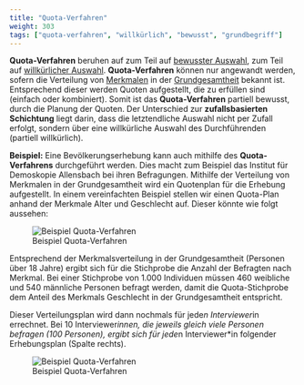 ```yaml
---
title: "Quota-Verfahren"
weight: 303
tags: ["quota-verfahren", "willkürlich", "bewusst", "grundbegriff"]
---
```


**Quota-Verfahren** beruhen auf zum Teil auf [bewusster Auswahl](../../glossar/bewussteauswahl/index.html), zum Teil auf [willkürlicher Auswahl](../../glossar/willkuerlicheauswahl/index.html). **Quota-Verfahren** können nur angewandt werden, sofern die Verteilung von [Merkmalen](../../glossar/merkmal/index.html) in der [Grundgesamtheit](../../glossar/grundgesamtheit/index.html) bekannt ist. Entsprechend dieser werden Quoten aufgestellt, die zu erfüllen sind (einfach oder kombiniert). Somit ist das **Quota-Verfahren** partiell bewusst, durch die Planung der Quoten. Der Unterschied zur **zufallsbasierten Schichtung** liegt darin, dass die letztendliche Auswahl nicht per Zufall erfolgt, sondern über eine willkürliche Auswahl des Durchführenden (partiell willkürlich).

**Beispiel:**
Eine Bevölkerungserhebung kann auch mithilfe des **Quota-Verfahrens** durchgeführt werden. Dies macht zum Beispiel das Institut für Demoskopie Allensbach bei ihren Befragungen. Mithilfe der Verteilung von Merkmalen in der Grundgesamtheit wird ein Quotenplan für die Erhebung aufgestellt. In einem vereinfachten Beispiel stellen wir einen Quota-Plan anhand der Merkmale Alter und Geschlecht auf. Dieser könnte wie folgt aussehen:

![Beispiel Quota-Verfahren](../images/quota1.png){Width=50%}

Entsprechend der Merkmalsverteilung in der Grundgesamtheit (Personen über 18 Jahre) ergibt sich für die Stichprobe die Anzahl der Befragten nach Merkmal. Bei einer Stichprobe von 1.000 Individuen müssen 460 weibliche und 540 männliche Personen befragt werden, damit die Quota-Stichprobe dem Anteil des Merkmals Geschlecht in der Grundgesamtheit entspricht.

Dieser Verteilungsplan wird dann nochmals für jede*n Interviewer*in errechnet. Bei 10 Interviewer*innen, die jeweils gleich viele Personen befragen (100 Personen), ergibt sich für jede*n Interviewer*in folgender Erhebungsplan (Spalte rechts).

![Beispiel Quota-Verfahren](../images/quota2.png){Width=50%}
